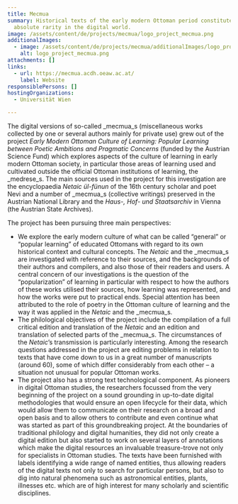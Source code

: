 ```yaml
---
title: Mecmua
summary: Historical texts of the early modern Ottoman period constitute an
  absolute rarity in the digital world.
image: /assets/content/de/projects/mecmua/logo_project_mecmua.png
additionalImages:
  - image: /assets/content/de/projects/mecmua/additionalImages/logo_project_mecmua.png
    alt: logo_project_mecmua.png
attachments: []
links:
  - url: https://mecmua.acdh.oeaw.ac.at/
    label: Website
responsiblePersons: []
hostingOrganizations:
  - Universität Wien

---
```

The digital versions of so-called _mecmua_s (miscellaneous works collected by one or several authors mainly for private use) grew out of the project _Early Modern Ottoman Culture of Learning: Popular Learning between Poetic Ambitions and Pragmatic Concerns_ (funded by the Austrian Science Fund) which explores aspects of the culture of learning in early modern Ottoman society, in particular those areas of learning used and cultivated outside the official Ottoman institutions of learning, the _medrese_s. The main sources used in the project for this investigation are the encyclopaedia _Netaic ül-fünun_ of the 16th century scholar and poet Nevi and a number of _mecmua_s (collective writings) preserved in the Austrian National Library and the _Haus-, Hof- und Staatsarchiv_ in Vienna (the Austrian State Archives).

The project has been pursuing three main perspectives:

*   We explore the early modern culture of what can be called “general” or “popular learning” of educated Ottomans with regard to its own historical context and cultural concepts. The _Netaic_ and the _mecmua_s are investigated with reference to their sources, and the backgrounds of their authors and compilers, and also those of their readers and users. A central concern of our investigations is the question of the “popularization” of learning in particular with respect to how the authors of these works utilised their sources, how learning was represented, and how the works were put to practical ends. Special attention has been attributed to the role of poetry in the Ottoman culture of learning and the way it was applied in the _Netaic_ and the _mecmua_s.
*   The philological objectives of the project include the compilation of a full critical edition and translation of the _Netaic_ and an edition and translation of selected parts of the _mecmua_s. The circumstances of the _Netaic_’s transmission is particularly interesting. Among the research questions addressed in the project are editing problems in relation to texts that have come down to us in a great number of manuscripts (around 60), some of which differ considerably from each other – a situation not unusual for popular Ottoman works.
*   The project also has a strong text technological component. As pioneers in digital Ottoman studies, the researchers focussed from the very beginning of the project on a sound grounding in up-to-date digital methodologies that would ensure an open lifecycle for their data, which would allow them to communicate on their research on a broad and open basis and to allow others to contribute and even continue what was started as part of this groundbreaking project. At the boundaries of traditional philology and digital humanities, they did not only create a digital edition but also started to work on several layers of annotations which make the digital resources an invaluable treasure-trove not only for specialists in Ottoman studies. The texts have been furnished with labels identifying a wide range of named entities, thus allowing readers of the digital texts not only to search for particular persons, but also to dig into natural phenomena such as astronomical entities, plants, illnesses etc. which are of high interest for many scholarly and scientific disciplines.